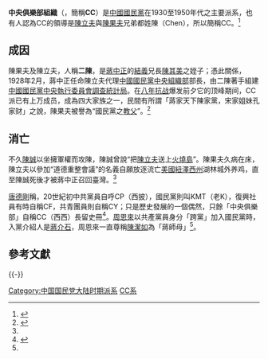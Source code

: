 '''中央俱樂部組織'''（{{lang-en|'''C'''entral '''C'''lub}}，簡稱'''CC'''）是[[中國國民黨|中國國民黨]]在1930至1950年代之主要派系，也有人認為CC的領導是[[陳立夫|陳立夫]]與[[陳果夫|陳果夫]]兄弟都姓陳（Chen），所以簡稱CC。<ref name="Benton1999">{{cite book| author=Gregor Benton| title=New Fourth Army: Communist Resistance Along the Yangtze and the Huai, 1938-1941| url=http://books.google.com/books?id=ayLTpS8iujQC&pg=PA111| year=1999| publisher=University of California Press| isbn=978-0-520-21992-2| pages=111–113| access-date=2013-10-30| archive-date=2014-01-01| archive-url=https://web.archive.org/web/20140101120622/http://books.google.com/books?id=ayLTpS8iujQC&pg=PA111| dead-url=no}}{{en}}</ref>

==成因==
陳果夫及陳立夫，人稱'''二陳'''，是[[蔣中正|蔣中正]]的[[結義|結義]]兄長[[陳其美|陳其美]]之姪子；憑此關係，1928年2月，蔣中正任命陳立夫代理[[中國國民黨中央組織部|中國國民黨中央組織部]]部長，由二陳著手組建[[中國國民黨中央執行委員會調查統計局|中國國民黨中央執行委員會調查統計局]]。在[[八年抗战|八年抗战]]爆发前夕它的顶峰期间，CC派已有上万成员，成為四大家族之一，民間有所謂「蔣家天下陳家黨，宋家姐妹孔家财」之說，陳果夫被譽為“國民黨之[[教父|教父]]”。<ref name=":0">{{Cite book|url=https://books.google.com.tw/books?id=l1CdAAAACAAJ&dq=%E8%87%BA%E7%81%A3%E7%8F%BE%E4%BB%A3%E6%94%BF%E6%B2%BB%E3%81%A8%E6%B4%BE%E9%96%A5%E4%B8%BB%E7%BE%A9&hl=zh-TW&sa=X&ved=0ahUKEwjfi86-5dTYAhVCa7wKHUStDs4Q6AEIJTAA|title=台湾現代政治と派閥主義|last=陳明通|first=|date=1998-04-30|publisher=東洋経済新報社|year=|isbn=9784492210895|location=|pages=|language=ja|chapter=|access-date=2018-01-13|archive-date=2020-11-05|archive-url=https://web.archive.org/web/20201105120539/https://books.google.com.tw/books?id=l1CdAAAACAAJ&dq=%E8%87%BA%E7%81%A3%E7%8F%BE%E4%BB%A3%E6%94%BF%E6%B2%BB%E3%81%A8%E6%B4%BE%E9%96%A5%E4%B8%BB%E7%BE%A9&hl=zh-TW&sa=X&ved=0ahUKEwjfi86-5dTYAhVCa7wKHUStDs4Q6AEIJTAA|dead-url=no}}</ref>

==消亡==
{{來源請求|否定CC的人則認為，黨同伐異，大陸失守，CC派難辭其咎。[[中華民國政府|中華民國政府]]撤退到臺灣時，[[李宗仁|李宗仁]]、[[白崇禧|白崇禧]][[新桂系|桂系]]集團已徹底崩潰，CC派的利用價值已經降低，加上蔣中正決定培植[[蔣經國|蔣經國]]，於是決定削藩。蔣中正召見陳立夫，問他對“國民黨改造”有何想法，陳立夫說：大陸失敗，黨、政、軍三方面都應有人出面承擔責任，黨的方面由他和陳果夫承擔，因此他們兄弟不宜參加黨的改造。蔣中正默默不語。蔣中正下令免去陳果夫[[中國國民黨中央財務委員會|中國國民黨中央財務委員會]]主任職務，裁撤中央合作金庫、[[中國農民銀行|中國農民銀行]]，削去了CC的經濟權力。}}

不久[[陳誠|陳誠]]以坐擁軍權而攻陳，陳誠曾說“把[[陳立夫|陳立夫]]送上[[綠島鄉|火燒島]]”。陳果夫久病在床，陳立夫以參加“道德重整會議”的名義自願放逐流亡[[美國|美國]][[新澤西州|紐澤西州]]湖林城外养鸡，直至陳誠死後才被蔣中正召回臺灣。<ref name=":0" />

[[唐德剛|唐德剛]]稱，20世紀初中共黨員自呼CP（西披），國民黨則叫KMT（老K），復興社員有時自稱CF，共青團員則自稱CY；只是歷史發展的一個偶然，只餘「中央俱樂部」自稱CC（西西）長留史冊<ref name="唐">{{cite book |chapter=唐德剛〈私情的感念和職業的道義——《陳潔如回憶錄》全譯本代序〉 |title=《[[陳潔如回憶錄|陳潔如回憶錄]]——蔣介石陳潔如的婚姻故事》 |author=陳潔如 |publisher=[[傳記文學出版社|傳記文學出版社]] |location=[[新北市|新北市]] |date=2011-06-20 |edition=再版 }}</ref>{{rp|24}}。[[周恩來|周恩來]]以共產黨員身分「跨黨」加入國民黨時，入黨介紹人是[[蔣介石|蔣介石]]，周恩來一直尊稱[[陳潔如|陳潔如]]為「蔣師母」<ref name="唐"/>{{rp|11}}。

== 參考文獻 ==
{{Reflist}}

{{-}}
{{國民黨派系}}

[[Category:中国国民党大陆时期派系|Category:中国国民党大陆时期派系]]
[[Category:CC系|]]